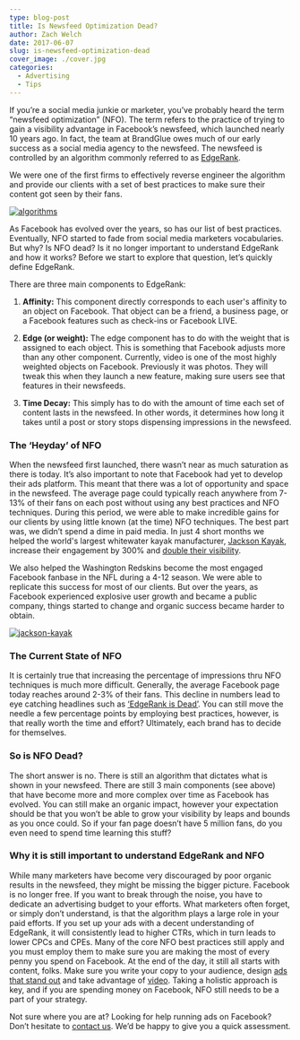 ```yaml
---
type: blog-post
title: Is Newsfeed Optimization Dead?
author: Zach Welch
date: 2017-06-07
slug: is-newsfeed-optimization-dead
cover_image: ./cover.jpg
categories:
  - Advertising
  - Tips
---
```


If you’re a social media junkie or marketer, you’ve probably heard the term “newsfeed optimization” (NFO). The term refers to the practice of trying to gain a visibility advantage in Facebook’s newsfeed, which launched nearly 10 years ago. In fact, the team at BrandGlue owes much of our early success as a social media agency to the newsfeed. The newsfeed is controlled by an algorithm commonly referred to as [EdgeRank][1].

We were one of the first firms to effectively reverse engineer the algorithm and provide our clients with a set of best practices to make sure their content got seen by their fans.

[![algorithms](./1.jpg)][2]

As Facebook has evolved over the years, so has our list of best practices.
Eventually, NFO started to fade from social media marketers vocabularies. But
why? Is NFO dead? Is it no longer important to understand EdgeRank and how it
works? Before we start to explore that question, let’s quickly define
EdgeRank.

There are three main components to EdgeRank:

1. **Affinity:** This component directly corresponds to each user's affinity to an object on Facebook. That object can be a friend, a business page, or a Facebook features such as check-ins or Facebook LIVE.

2. **Edge (or weight):** The edge component has to do with the weight that
   is assigned to each object. This is something that Facebook adjusts more
   than any other component. Currently, video is one of the most highly
   weighted objects on Facebook. Previously it was photos. They will tweak this
   when they launch a new feature, making sure users see that features in their
   newsfeeds.

3. **Time Decay:** This simply has to do with the amount of time each set of
   content lasts in the newsfeed. In other words, it determines how long it
   takes until a post or story stops dispensing impressions in the newsfeed.

### The ‘Heyday’ of NFO

When the newsfeed first launched, there wasn’t near as much saturation as
there is today. It’s also important to note that Facebook had yet to develop
their ads platform. This meant that there was a lot of opportunity and space
in the newsfeed. The average page could typically reach anywhere from 7-13% of
their fans on each post without using any best practices and NFO techniques.
During this period, we were able to make incredible gains for our clients by
using little known (at the time) NFO techniques. The best part was, we didn’t
spend a dime in paid media. In just 4 short months we helped the world's
largest whitewater kayak manufacturer, [Jackson Kayak][3], increase their engagement by 300% and [double their visibility][4].

We also helped the Washington Redskins become the most engaged Facebook
fanbase in the NFL during a 4-12 season. We were able to replicate this
success for most of our clients. But over the years, as Facebook experienced
explosive user growth and became a public company, things started to change
and organic success became harder to obtain.

[![jackson-kayak](./2.jpg)][5]

### The Current State of NFO

It is certainly true that increasing the percentage of impressions thru NFO
techniques is much more difficult. Generally, the average Facebook page today
reaches around 2-3% of their fans. This decline in numbers lead to eye
catching headlines such as [‘EdgeRank is Dead’][6]. You can still move the needle a few percentage points by employing best practices, however, is that really worth the time and effort? Ultimately, each brand has to decide for themselves.

### So is NFO Dead?

The short answer is no. There is still an algorithm that dictates what is
shown in your newsfeed. There are still 3 main components (see above) that
have become more and more complex over time as Facebook has evolved. You can
still make an organic impact, however your expectation should be that you
won’t be able to grow your visibility by leaps and bounds as you once could.
So if your fan page doesn’t have 5 million fans, do you even need to spend
time learning this stuff?

### Why it is still important to understand EdgeRank and NFO

While many marketers have become very discouraged by poor organic results in
the newsfeed, they might be missing the bigger picture. Facebook is no longer
free. If you want to break through the noise, you have to dedicate an
advertising budget to your efforts. What marketers often forget, or simply
don’t understand, is that the algorithm plays a large role in your paid
efforts. If you set up your ads with a decent understanding of EdgeRank, it
will consistently lead to higher CTRs, which in turn leads to lower CPCs and
CPEs. Many of the core NFO best practices still apply and you must employ them
to make sure you are making the most of every penny you spend on Facebook. At
the end of the day, it still all starts with content, folks. Make sure you
write your copy to your audience, design [ads that stand out][7] and take advantage of [video][8]. Taking a holistic approach is key, and if you are spending money on
Facebook, NFO still needs to be a part of your strategy.

Not sure where you are at? Looking for help running ads on Facebook? Don’t
hesitate to [contact us][9]. We’d be happy to give you a quick assessment.

[1]: https://en.wikipedia.org/wiki/EdgeRank
[2]: /wp-content/uploads/2016/06/blog-06-07-2016-Newsfeedoptimizationdead.jpg
[3]: http://jacksonkayak.com/
[4]: http://www.socialmediaexaminer.com/master-facebook-edgerank/
[5]: /wp-content/uploads/2016/06/blog-06-07-2016-Newsfeedoptimizationdead2.jpg
[6]: http://marketingland.com/edgerank-is-dead-facebooks-news-feed-algorithm-now-has-close-to-100k-weight-factors-55908
[7]: /blog/social-media-tips/5-design-must-haves-before-creating-your-social-ad
[8]: /blog/social-media-tips/5-creative-video-ideas-for-social-media
[9]: /free-assessment
